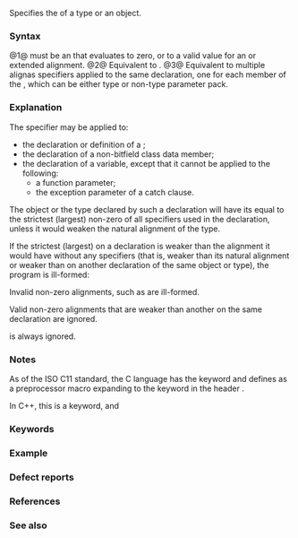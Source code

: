 {{title|{{tt|alignas}} specifier {{mark since c++11}}}}
{{cpp/language/declarations/navbar}}

Specifies the {{rlp|object#Alignment|alignment requirement}} of a type or an object.

===Syntax===
{{sdsc begin}}
{{sdsc|{{ttb|alignas(}} {{spar|expression}} {{ttb|)}}}}
{{sdsc|{{ttb|alignas(}} {{spar|type-id}} {{ttb|)}}}}
{{sdsc|{{ttb|alignas(}} {{spar|pack}} {{ttb|...}} {{ttb|)}}}}
{{sdsc end}}

@1@ {{spar|expression}} must be an {{rlpsd|constant expression#Integral constant expression}} that evaluates to zero, or to a valid value for an {{rlpsd|object#Alignment}} or extended alignment.
@2@ Equivalent to {{box|{{c/core|alignas(alignof(}} {{spar tt|type-id}} {{c/core|))}}}}.
@3@ Equivalent to multiple alignas specifiers applied to the same declaration, one for each member of the {{rlp|parameter pack}}, which can be either type or non-type parameter pack.

===Explanation===
The {{c|alignas}} specifier may be applied to:
* the declaration or definition of a {{rlp|classes|class}};
* the declaration of a non-bitfield class data member;
* the declaration of a variable, except that it cannot be applied to the following:
** a function parameter;
** the exception parameter of a catch clause.

The object or the type declared by such a declaration will have its {{rlp|object#Alignment|alignment requirement}} equal to the strictest (largest) non-zero {{spar|expression}} of all {{tt|alignas}} specifiers used in the declaration, unless it would weaken the natural alignment of the type.

If the strictest (largest) {{tt|alignas}} on a declaration is weaker than the alignment it would have without any {{tt|alignas}} specifiers (that is, weaker than its natural alignment or weaker than {{tt|alignas}} on another declaration of the same object or type), the program is ill-formed:
{{source|
struct alignas(8) S {};
struct alignas(1) U { S s; }; // error: alignment of U would have been 8 without alignas(1)
}}

Invalid non-zero alignments, such as {{c|alignas(3)}} are ill-formed.

Valid non-zero alignments that are weaker than another {{c|alignas}} on the same declaration are ignored.

{{c|alignas(0)}} is always ignored.

===Notes===
As of the ISO C11 standard, the C language has the {{c|_Alignas}} keyword and defines {{c|alignas}} as a preprocessor macro expanding to the keyword in the header {{ltt|c/types|&lt;stdalign.h&gt;}}.

In C++, this is a keyword, and
{{rev begin}}
{{rev|until=c++20|
the headers {{ltt|cpp/header/cstdalign|&lt;stdalign.h&gt;}} and {{header|cstdalign}} do not define such macro. They do, however, define the macro constant {{c|__alignas_is_defined}}.
}}
{{rev|since=c++20|
the header {{ltt|cpp/header/cstdalign|&lt;stdalign.h&gt;}} does not define such macro. It does, however, define the macro constant {{c|__alignas_is_defined}}.
}}
{{rev end}}

===Keywords===
{{ltt|cpp/keyword/alignas}}

===Example===
{{example
|code=
#include &lt;iostream&gt;

// Every object of type struct_float will be aligned
// to alignof(float) boundary (usually 4):
struct alignas(float) struct_float
{
    // your definition here
};

// Every object of type sse_t will be aligned to 32-byte boundary:
struct alignas(32) sse_t
{
    float sse_data[4];
};

int main()
{
    struct default_aligned
    {
        float data[4];
    } a, b, c;
    sse_t x, y, z;

    std::cout
        &lt;&lt; "alignof(struct_float) = " &lt;&lt; alignof(struct_float) &lt;&lt; '\n'
        &lt;&lt; "sizeof(sse_t) = " &lt;&lt; sizeof(sse_t) &lt;&lt; '\n'
        &lt;&lt; "alignof(sse_t) = " &lt;&lt; alignof(sse_t) &lt;&lt; '\n'
        &lt;&lt; std::hex &lt;&lt; std::showbase
        &lt;&lt; "&amp;a: " &lt;&lt; &amp;a &lt;&lt; "\n"
           "&amp;b: " &lt;&lt; &amp;b &lt;&lt; "\n"
           "&amp;c: " &lt;&lt; &amp;c &lt;&lt; "\n"
           "&amp;x: " &lt;&lt; &amp;x &lt;&lt; "\n"
           "&amp;y: " &lt;&lt; &amp;y &lt;&lt; "\n"
           "&amp;z: " &lt;&lt; &amp;z &lt;&lt; '\n';
}
|p=true
|output=
alignof(struct_float) = 4
sizeof(sse_t) = 32
alignof(sse_t) = 32
&amp;a: 0x7fffcec89930
&amp;b: 0x7fffcec89940
&amp;c: 0x7fffcec89950
&amp;x: 0x7fffcec89960
&amp;y: 0x7fffcec89980
&amp;z: 0x7fffcec899a0
}}

===Defect reports===
{{dr list begin}}
{{dr list item|wg=cwg|dr=1437|std=C++11|before=alignas could be used in alias declarations|after=prohibited}}
{{dr list item|wg=cwg|dr=2354|std=C++11|before=alignas could be applied to the declaration of an enumeration|after=prohibited}}
{{dr list end}}

===References===
{{ref std c++23}}
{{ref std|section=9.12.4|title=Carries dependency attribute|id=dcl.attr.depend}}
{{ref std end}}
{{ref std c++20}}
{{ref std|section=9.12.3|title=Carries dependency attribute|id=dcl.attr.depend}}
{{ref std end}}
{{ref std c++17}}
{{ref std|section=10.6.3|title=Carries dependency attribute|id=dcl.attr.depend}}
{{ref std end}}
{{ref std c++14}}
{{ref std|section=7.6.4|title=Carries dependency attribute|id=dcl.attr.depend}}
{{ref std end}}
{{ref std c++11}}
{{ref std|section=7.6.4|title=Carries dependency attribute|id=dcl.attr.depend}}
{{ref std end}}

===See also===
{{dsc begin}}
{{dsc inc|cpp/language/dsc alignof}}
{{dsc inc|cpp/types/dsc alignment_of}}
{{dsc see c|c/language/_Alignas|_Alignas, alignas}}
{{dsc end}}

{{langlinks|de|es|fr|it|ja|pt|ru|zh}}